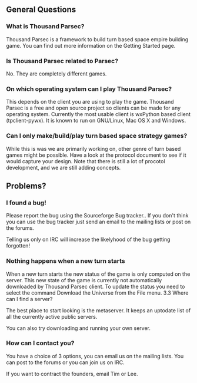 == General Questions ==
=== What is Thousand Parsec? ===

Thousand Parsec is a framework to build turn based space empire building game. You can find out more information on the Getting Started page.

=== Is Thousand Parsec related to Parsec? ===
No. They are completely different games.

=== On which operating system can I play Thousand Parsec? ===
This depends on the client you are using to play the game. Thousand Parsec is a free and open source project so clients can be made for any operating system. Currently the most usable client is wxPython based client (tpclient-pywx). It is known to run on GNU/Linux, Mac OS X and Windows.

=== Can I only make/build/play turn based space strategy games? ===
While this is was we are primarily working on, other genre of turn based games might be possible. Have a look at the protocol document to see if it would capture your design. Note that there is still a lot of procotol development, and we are still adding concepts.

== Problems? ==

=== I found a bug! ===
Please report the bug using the Sourceforge Bug tracker.. If you don't think you can use the bug tracker just send an email to the mailing lists or post on the forums.

Telling us only on IRC will increase the likelyhood of the bug getting forgotten!

=== Nothing happens when a new turn starts ===
When a new turn starts the new status of the game is only computed on the server. This new state of the game is currently not automatically downloaded by Thousand Parsec client. To update the status you need to select the command Download the Universe from the File menu.
3.3 Where can I find a server?

The best place to start looking is the metaserver. It keeps an uptodate list of all the currently active public servers.

You can also try downloading and running your own server.

=== How can I contact you? ===
You have a choice of 3 options, you can email us on the mailing lists. You can post to the forums or you can join us on IRC.

If you want to contract the founders, email Tim or Lee.